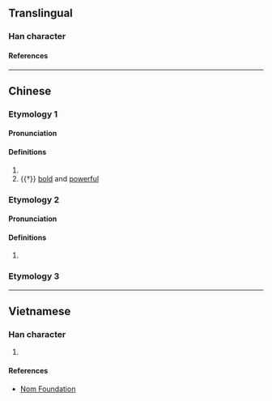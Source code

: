 {{character info/new}}
==Translingual==

===Han character===
{{Han char|rn=61|rad=心|as=12|sn=15|four=94011|canj=PGGU|ids=⿰忄堯}}

====References====
{{Han ref|kx=0403.160|dkj=11236|dj=0743.170|hdz=42352.080|uh=61A2}}

----

==Chinese==

===Etymology 1===
{{zh-forms|s=𢙒}}

====Pronunciation====
{{zh-pron
|m=xiāo
|c=hiu1
|mc=y
|oc=y
|cat=v,a
}}

====Definitions====
{{zh-hanzi}}

# {{zh-alt-form|嘵|to [[fear]]}}
# {{†}} [[bold]] and [[powerful]]

===Etymology 2===
{{zh-forms|s=𢙒}}

====Pronunciation====
{{zh-pron
|mn=giâu
|cat=
}}

====Definitions====
{{zh-hanzi}}

# {{zh-only|憢疑}}

===Etymology 3===
{{zh-see|僥|v}}

----

==Vietnamese==

===Han character===
{{vi-readings|rs=心12|hanviet=nhau}}

# {{defn|lang=vi|sort=心12}}

====References====
* [http://nomfoundation.org/common/nom_details.php?codepoint=61a2 Nom Foundation]